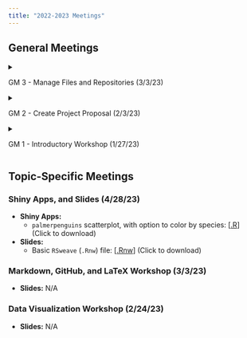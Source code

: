 ```yaml
---
title: "2022-2023 Meetings"
---
```



## General Meetings

<!--- GM #3 --->
<details>
  <summary> <p> GM 3 - Manage Files and Repositories (3/3/23) </p> </summary>
  - Slides: <a href="../Files/GM_22_23/3_3.pdf" target="_blank">[.pdf]</a> (Click to download) <br>
  <img src="../Images/2223Workshops/GM3/Photo1.jpeg" style="width: 40%">
</details>

<!--- GM #2 --->
<details>
  <summary> <p> GM 2 - Create Project Proposal (2/3/23) </p> </summary>
  - Slides: <a href="../Files/GM_22_23/2_3.pdf" target="_blank">[.pdf]</a> (Click to download) <br>
  <img src="../Images/2223Workshops/GM2/Photo1.JPG" style="width: 40%"> <img src="../Images/2223Workshops/GM2/Photo2.JPG" style="width: 40%">
</details>

<!--- GM #1 --->
<details>
  <summary> <p> GM 1 - Introductory Workshop (1/27/23) </p> </summary>
  - Slides: <a href="../Files/GM_22_23/1_27.pdf" target="_blank">[.pdf]</a> (Click to download) <br>
</details>


## Topic-Specific Meetings

### Shiny Apps, and Slides (4/28/23)

- **Shiny Apps:**
    - `palmerpenguins` scatterplot, with option to color by species: [<a href="../Files/Shiny_and_Slides/p_penguins.R" download="p_penguins.R">.R</a>] (Click to download)
    
- **Slides:**
    - Basic `RSweave` (`.Rnw`) file: [<a href="../Files/Shiny_and_Slides/slides.Rnw" download="slides.Rnw">.Rnw</a>] (Click to download)
    
    
### Markdown, GitHub, and LaTeX Workshop (3/3/23)

- **Slides:** N/A
    

### Data Visualization Workshop (2/24/23)

- **Slides:** N/A